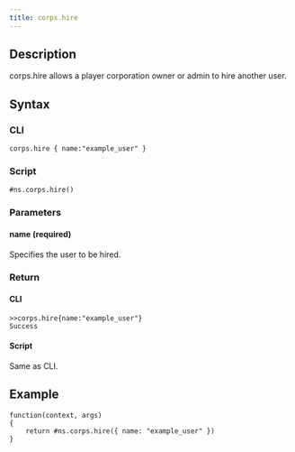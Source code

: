 ```yaml
---
title: corps.hire
---
```


## Description

corps.hire allows a player corporation owner or admin to hire another user.

## Syntax

### CLI

```
corps.hire { name:"example_user" }
```

### Script

```
#ns.corps.hire()
```

### Parameters

#### name (required)

Specifies the user to be hired.

### Return

#### CLI

```
>>corps.hire{name:"example_user"}
Success

```

#### Script

Same as CLI.

## Example

```
function(context, args)
{
	return #ns.corps.hire({ name: "example_user" })
}
```

